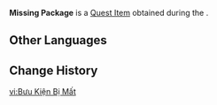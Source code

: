 {{Item Infobox
|id           = 121019
|image        = Item Missing Package.png
|type         = Quest Items
|description  = An express delivery package misplaced by a careless courier. It appears slightly worn. Better hurry and deliver it to Michica.
|source1      = [[Hey, Your Letter!]] 
}}
'''Missing Package''' is a [[Quest Item]] obtained during the {{Quest|Hey, Your Letter!}}.

==Other Languages==
{{Other Languages|default_hidden=1
|en      = Missing Package
|zhs     = 丢失的快件
|zhs_rm  = 
|zht     = 丟失的快捷郵件
|zht_rm  = 
|ja      = 失くした郵便物
|ja_rm   = Nakushita Yuubinbutsu
|ko      = 분실된 우편물
|es      = Paquete extraviado
|fr      = Colis manquant
|ru      = Утерянная посылка
|th      = พัสดุที่หายไป
|th_rm   = 
|vi      = Bưu Kiện Bị Mất
|de      = Verlorenes Paket
|id      = Paket yang Hilang
|pt      = Pacote Perdido
|tr      = Kayıp Paket
|it      = Pacchetto perduto
}}

==Change History==
{{Change History|5.0}}

[[vi:Bưu Kiện Bị Mất]]